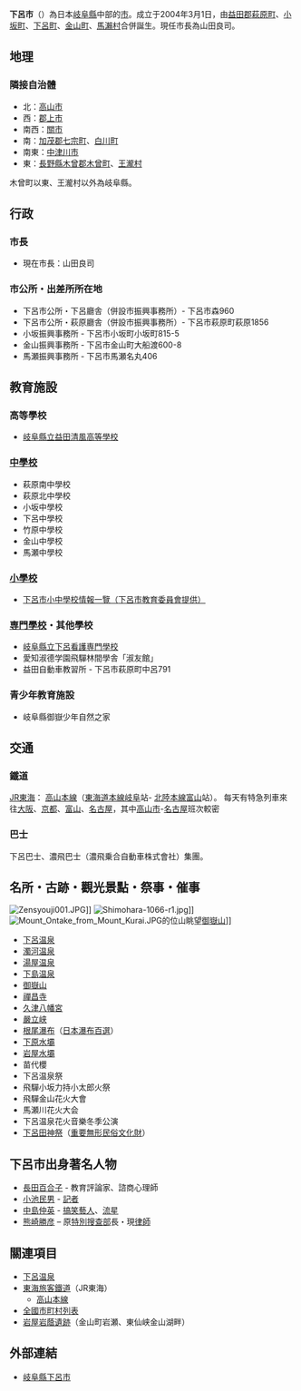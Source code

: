 {{refimprove|time=2014-11-28T08:50:32+00:00}}
{{日本都市|
自治體名=下呂市|
圖像=[[File:Hida_River_and_Gero_Onsen_from_Mutsumi_Bridge.jpg|240px]]|
圖像說明=[[飛驒川|飛驒川]]與[[下呂溫泉|下呂溫泉]]街|
市章=[[File:Emblem_of_Gero,_Gifu.svg|100px]]|
日文原名=下呂市|
平假名=げろし|
羅馬字拼音=Gero-shi|
都道府縣=岐阜縣|
支廳=|
編號=21220-2|
面積=851.06|
邊界未定=|
人口=38,644|
統計時間=2007年7月1日|
自治體=[[高山市|高山市]]、[[關市|關市]]、[[中津川市|中津川市]]、[[郡上市|郡上市]]、[[七宗町|七宗町]]、[[白川町_(日本)|白川町]]<br>[[長野縣|長野縣]]：[[木曾町|木曾町]]、[[王瀧村|王瀧村]]|
樹=[[紅葉|紅葉]]|
花=[[紅葉|紅葉]]|
其他象徵物=|
其他象徵=|
市長=[[服部秀洋|服部秀洋]]|
卸任日期=|
議員數=26|
郵遞區號=509-2202|
所在地=下呂市森960番地<br />[[File:Gero_City_Hall_ac_(1).jpg|250px]]|
電話號碼=576-24-2222|
外部連結=http://www.city.gero.lg.jp/|
經度=|
緯度=|
地圖=[[File:Gero_in_Gifu_Prefecture.png|250px]]|
註記=人口：[http://www.city.gero.lg.jp/HP/index.cfm 下呂市官方網頁]|
}}
'''下呂市'''（{{jpn|j=下呂市|hg=げろし|rm=Gero shi|f=y}}）為日本[[岐阜縣|岐阜縣]]中部的[[市|市]]。成立于2004年3月1日，由[[益田郡|益田郡]][[萩原町|萩原町]]、[[小坂町_(岐阜縣)|小坂町]]、[[下呂町|下呂町]]、[[金山町_(岐阜縣)|金山町]]、[[馬瀨村|馬瀨村]]合併誕生。現任市長為山田良司。

== 地理 ==
=== 隣接自治體 ===
* 北：[[高山市|高山市]]
* 西：[[郡上市|郡上市]]
* 南西：[[關市|關市]]
* 南：[[加茂郡|加茂郡]][[七宗町|七宗町]]、[[白川町_(日本)|白川町]]
* 南東：[[中津川市|中津川市]]
* 東：[[長野縣|長野縣]][[木曾郡|木曾郡]][[木曾町|木曾町]]、[[王瀧村|王瀧村]]
木曾町以東、王瀧村以外為岐阜縣。

== 行政 ==
=== 市長 ===
* 現在市長：山田良司
=== 市公所・出差所所在地 ===
* 下呂市公所・下呂廳舎（併設市振興事務所）- 下呂市森960  
* 下呂市公所・萩原廳舎（併設市振興事務所）- 下呂市萩原町萩原1856 
* 小坂振興事務所 - 下呂市小坂町小坂町815-5 
* 金山振興事務所 - 下呂市金山町大船渡600-8 
* 馬瀬振興事務所 - 下呂市馬瀬名丸406

== 教育施設 ==
=== 高等學校 ===
* [[岐阜縣立益田清風高等學校|岐阜縣立益田清風高等學校]]

=== [[中學校|中學校]] ===
* 萩原南中學校
* 萩原北中學校
* 小坂中學校
* 下呂中學校
* 竹原中學校
* 金山中學校
* 馬瀬中學校
=== [[小學校|小學校]] ===
* [https://web.archive.org/web/20080211185112/http://www.gero-j.ed.jp/04school/all/2006/index.html#01 下呂市小中學校情報一覽（[[下呂市教育委員會|下呂市教育委員會]]提供）]

=== [[専門學校|専門學校]]・其他學校 ===
* [[岐阜縣立下呂看護専門學校|岐阜縣立下呂看護専門學校]]
* 愛知淑德学園飛驒林間學舎「淑友館」
* 益田自動車教習所 - 下呂市萩原町中呂791

=== 青少年教育施設 ===
* 岐阜縣御嶽少年自然之家

== 交通 ==
=== 鐵道 ===
[[JR東海|JR東海]]：
[[高山本線|高山本線]]（[[東海道本線|東海道本線]][[岐阜县|岐阜]]站- [[北陸本線|北陸本線]][[富山車站_(日本)|富山]]站）。
每天有特急列車來往[[大阪市|大阪]]、[[京都|京都]]、[[富山縣|富山]]、[[名古屋|名古屋]]，其中[[高山市|高山市]]-[[名古屋|名古屋]]班次較密

=== 巴士 ===
下呂巴士、濃飛巴士（濃飛乗合自動車株式會社）集團。

== 名所・古跡・觀光景點・祭事・催事 ==
[[File:Zensyouji001.JPG|right]]]]
[[File:Shimohara-1066-r1.jpg|right]]]]
[[File:Mount_Ontake_from_Mount_Kurai.JPG|right]]的位山眺望[[御嶽山|御嶽山]]]]
* [[下呂温泉|下呂温泉]]
* [[濁河温泉|濁河温泉]]
* [[湯屋温泉|湯屋温泉]]
* [[下島温泉|下島温泉]]
* [[御嶽山|御嶽山]]
* [[禪昌寺|禪昌寺]]
* [[久津八幡宮|久津八幡宮]]
* [[嚴立峡|嚴立峡]]
* [[根尾瀑布|根尾瀑布]]（[[日本瀑布百選|日本瀑布百選]]）
* [[下原水壩|下原水壩]]
* [[岩屋水壩|岩屋水壩]]
* 苗代櫻
* 下呂温泉祭
* 飛驒小坂力持小太郎火祭
* 飛驒金山花火大會
* 馬瀬川花火大会
* 下呂温泉花火音樂冬季公演
* [[下呂田神祭|下呂田神祭]]（[[重要無形民俗文化財|重要無形民俗文化財]]）

== 下呂市出身著名人物 ==
* [[長田百合子|長田百合子]] - 教育評論家、諮商心理師
* [[小池民男|小池民男]] - [[記者|記者]]
* [[中島仲英|中島仲英]] - [[搞笑藝人|搞笑藝人]]、[[流星_(搞笑二人組)|流星]]
* [[熊崎勝彦|熊崎勝彦]] – 原[[特別搜查部|特別搜查部]]長・現[[律師|律師]]

== 關連項目 ==
* [[下呂温泉|下呂温泉]]
* [[東海旅客鐵道|東海旅客鐵道]]（JR東海）
** [[高山本線|高山本線]]
* [[全國市町村列表|全國市町村列表]]
* [[岩屋岩蔭遺跡|岩屋岩蔭遺跡]]（金山町岩瀬、東仙峡金山湖畔）

== 外部連結 ==
* [http://www.city.gero.lg.jp/ 岐阜縣下呂市]{{Wayback|url=http://www.city.gero.lg.jp/ |date=20201128185330 }}

{{commonscat|Gero, Gifu}}
{{岐阜縣}}{{Authority control}}